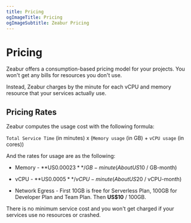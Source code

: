 ```yaml
---
title: Pricing
ogImageTitle: Pricing
ogImageSubtitle: Zeabur Pricing
---
```


# Pricing

Zeabur offers a consumption-based pricing model for your projects. You won't get any bills for resources you don't use.  

Instead, Zeabur charges by the minute for each vCPU and memory resource that your services actually use.

## Pricing Rates

Zeabur computes the usage cost with the following formula:

`Total Service Time` (in minutes) x (`Memory usage` (in GB) + `vCPU usage` (in cores))

And the rates for usage are as the following:

- Memory - **US$0.00023** / GB-minute (About US$10 / GB-month)

- vCPU - **US$0.0005** / vCPU-minute (About US$20 / vCPU-month)

- Network Egress - First 10GB is free for Serverless Plan, 100GB for Developer Plan and Team Plan. Then **US$10** / 100GB.

There is no minimum service cost and you won't get charged if your services use no resources or crashed.  